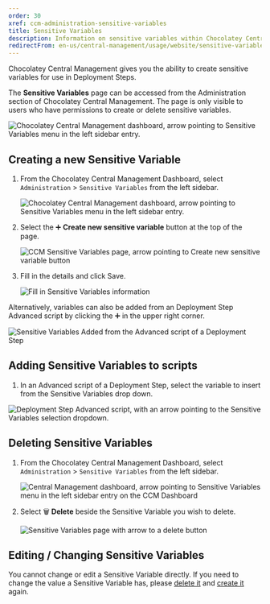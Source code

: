 ---
order: 30
xref: ccm-administration-sensitive-variables
title: Sensitive Variables
description: Information on sensitive variables within Chocolatey Central Management
redirectFrom: en-us/central-management/usage/website/sensitive-variables
---

Chocolatey Central Management gives you the ability to create sensitive variables for use in Deployment Steps.

The **Sensitive Variables** page can be accessed from the Administration section of Chocolatey Central Management. The page is only visible to users who have permissions to create or delete sensitive variables.

![Chocolatey Central Management dashboard, arrow pointing to Sensitive Variables menu in the left sidebar entry.](/images/ccm-playwright/dashboard/left-menu-nested-sensitive-variables.png)

## Creating a new Sensitive Variable

1. From the Chocolatey Central Management Dashboard, select `Administration` > `Sensitive Variables` from the left sidebar.

    ![Chocolatey Central Management dashboard, arrow pointing to Sensitive Variables menu in the left sidebar entry.](/images/ccm-playwright/dashboard/left-menu-nested-sensitive-variables.png)
1. Select the :heavy_plus_sign: **Create new sensitive variable** button at the top of the page.

    ![CCM Sensitive Variables page, arrow pointing to Create new sensitive variable button](/images/ccm-playwright/administration/sensitive-variables/button-create-new-sensitive-variable.png)
1. Fill in the details and click Save.

    ![Fill in Sensitive Variables information](/images/ccm-playwright/administration/sensitive-variables/modal-new-sensitive-variable.png)

Alternatively, variables can also be added from an Deployment Step Advanced script by clicking the :heavy_plus_sign: in the upper right corner.

![Sensitive Variables Added from the Advanced script of a Deployment Step](/images/ccm-playwright/deployment-plans/edit/modal-step-button-create-sensitive-variable.png)

## Adding Sensitive Variables to scripts

<SensitiveVariablesNote />

1. In an Advanced script of a Deployment Step, select the variable to insert from the Sensitive Variables drop down.

![Deployment Step Advanced script, with an arrow pointing to the Sensitive Variables selection dropdown.](/images/ccm-playwright/deployment-plans/edit/modal-step-advanced-command-select-sensitive-variable.png)

## Deleting Sensitive Variables

1. From the Chocolatey Central Management Dashboard, select `Administration` > `Sensitive Variables` from the left sidebar.

    ![Central Management dashboard, arrow pointing to Sensitive Variables menu in the left sidebar entry on the CCM Dashboard](/images/ccm-playwright/dashboard/left-menu-nested-sensitive-variables.png)
1. Select :wastebasket: **Delete** beside the Sensitive Variable you wish to delete.

    ![Sensitive Variables page with arrow to a delete button](/images/ccm-playwright/administration/sensitive-variables/button-quick-action-delete.png)

## Editing / Changing Sensitive Variables

You cannot change or edit a Sensitive Variable directly. If you need to change the value a Sensitive Variable has, please [delete it](#deleting-sensitive-variables) and [create it](#creating-a-new-sensitive-variable) again.
